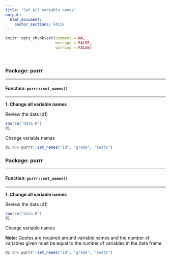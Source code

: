 ```yaml
---
title: "Set all variable names"
output: 
  html_document:
    anchor_sections: FALSE
---
```


```r
knitr::opts_chunk$set(comment = NA,
                      message = FALSE,
                      warning = FALSE)
```

<br>

### Package: purrr

---

#### Function: `purrr::set_names()`

---

**1\. Change all variable names**

Review the data (d1)

```r

source("data.R")
d1

```

Change variable names

```r

d1 %>% purrr::set_names("id", "grade", "test1")

```

### Package: purrr

---

#### Function: `purrr::set_names()`

---

**1\. Change all variable names**

Review the data (d1)

```r

source("data.R")
d1

```

Change variable names

**Note:** Quotes are required around variable names and the number of variables given must be equal to the number of variables in the data frame.

```r

d1 %>% purrr::set_names("id", "grade", "test1")

```
